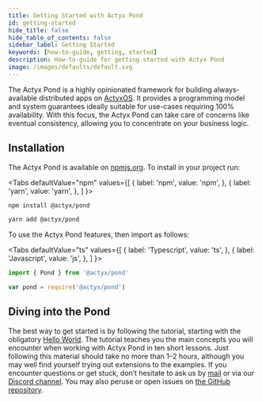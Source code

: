 ```yaml
---
title: Getting Started with Actyx Pond
id: getting-started
hide_title: false
hide_table_of_contents: false
sidebar_label: Getting Started
keywords: [how-to-guide, getting, started]
description: How-to-guide for getting started with Actyx Pond
image: /images/defaults/default.svg
---
```


The Actyx Pond is a highly opinionated framework for building always-available distributed apps on [ActyxOS](../os/general/introduction.md). It provides a programming model and system guarantees ideally suitable for use-cases requiring 100% availability. With this focus, the Actyx Pond can take care of concerns like eventual consistency, allowing you to concentrate on your business logic.

## Installation

The Actyx Pond is available on [npmjs.org](http://npmjs.com/package/@actyx/pond). To install in your project run:


<Tabs
  defaultValue="npm"
  values={[
    { label: 'npm', value: 'npm', },
    { label: 'yarn', value: 'yarn', },
  ]
}>
<TabItem value="npm">


```bash
npm install @actyx/pond
```

</TabItem>
<TabItem value="yarn">


```bash
yarn add @actyx/pond
```

</TabItem>
</Tabs>


To use the Actyx Pond features, then import as follows:

<Tabs
  defaultValue="ts"
  values={[
    { label: 'Typescript', value: 'ts', },
    { label: 'Javascript', value: 'js', },
  ]
}>
<TabItem value="ts">


```typescript
import { Pond } from '@actyx/pond'
```

</TabItem>
<TabItem value="js">


```javascript
var pond = require('@actyx/pond')
```

</TabItem>
</Tabs>


## Diving into the Pond

The best way to get started is by following the tutorial, starting with the obligatory [Hello World](guides/hello-world.md).
The tutorial teaches you the main concepts you will encounter when working with Actyx Pond in ten short lessons.
Just following this material should take no more than 1–2 hours, although you may well find yourself trying out extensions to the examples.
If you encounter questions or get stuck, don’t hesitate to ask us by [mail](mailto:developer@actyx.io) or via our [Discord channel](https://discord.gg/262yJhc).
You may also peruse or open issues on [the GitHub repository](https://github.com/actyx/quickstart).
